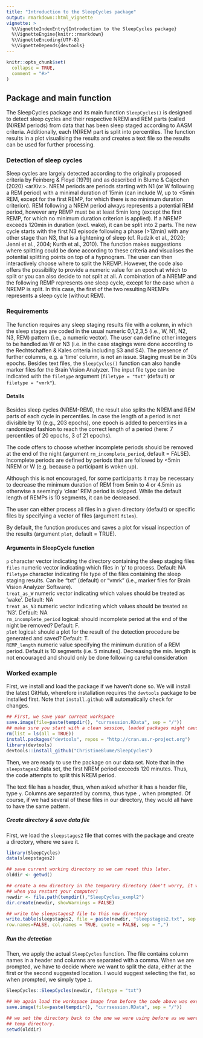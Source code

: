 ```yaml
---
title: "Introduction to the SleepCycles package"
output: rmarkdown::html_vignette
vignette: >
  %\VignetteIndexEntry{Introduction to the SleepCycles package}
  %\VignetteEngine{knitr::rmarkdown}
  %\VignetteEncoding{UTF-8}
  %\VignetteDepends{devtools}
---
```


```r
knitr::opts_chunk$set(
  collapse = TRUE,
  comment = "#>"
)
```

## Package and main function
The SleepCycles package and its main function `SleepCycles()` is designed to detect sleep cycles and their respective NREM and REM parts (called (N)REM periods) from data that has been sleep staged according to AASM criteria. Additionally, each (N)REM part is split into percentiles. The function results in a plot visualising the results and creates a text file so the results can be used for further processing.

### Detection of sleep cycles
Sleep cycles are largely detected according to the originally proposed criteria by Feinberg & Floyd (1979) and as described in Blume & Cajochen (2020) <arXiv:>. NREM periods are periods starting with N1  (or W following a REM period) with a minimal duration of 15min (can include W, up to <5min REM, except for the first REMP, for which there is no minimum duration criterion). REM following a NREM period always represents a potential REM period, however any REMP must be at least 5min long (except the first REMP, for which no minimum duration criterion is applied). If a NREMP exceeds 120min in duration (excl. wake), it can be split into 2 parts. The new cycle starts with the first N3 episode following a phase (>12min) with any other stage than N3, that is a lightening of sleep (cf. Rudzik et al., 2020; Jenni et al., 2004; Kurth et al., 2010). The function makes suggestions where splitting could be done according to these criteria  and visualises the potential splitting points on top of a hypnogram. The user can then interactively choose where to split the NREMP. However, the code also offers the possibility to provide a numeric value for an epoch at which to split or you can also decide to not split at all. A combination of a NREMP and the following REMP represents one sleep cycle, except for the case when a NREMP is split. In this case, the first of the two resulting NREMPs represents a sleep cycle (without REM).

### Requirements
The function requires any sleep staging results file with a column, in which the sleep stages are coded in the usual numeric 0,1,2,3,5 (i.e., W, N1, N2, N3, REM) pattern (i.e., a numeric vector). The user can define other integers to be handled as W or N3 (i.e. in the case stagings were done according to the Rechtschaffen & Kales criteria including S3 and S4). The presence of further columns, e.g. a 'time' column, is not an issue. Staging must be in 30s epochs. Besides text files, the `SleepCycles()` function can also handle marker files for the Brain Vision Analyzer. The input file type can be indicated with the `filetype` argument (`filetype = "txt"` (default) or `filetype = "vmrk"`).

#### Details
Besides sleep cycles (NREM-REM), the result also splits the NREM and REM parts of each cycle in percentiles. In case the length of a period is not divisible by 10 (e.g., 203 epochs), one epoch is added to percentiles in a randomized fashion to reach the correct length of a period (here: 7 percentiles of 20 epochs, 3 of 21 epochs).

The code offers to choose whether incomplete periods should be removed at the end of the night (argument `rm_incomplete_period`, default = FALSE). Incomplete periods are defined by periods that are followed by <5min NREM or W (e.g. because a participant is woken up).

Although this is not encouraged, for some participants it may be necessary to decrease the minimum duration of REM from 5min to 4 or 4.5min as otherwise a seemingly 'clear' REM period is skipped. While the default length of REMPs is 10 segments, it can be decreased.

The user can either process all files in a given directory (default) or specific files by specifying a vector of files (argument `files`).

By default, the function produces and saves a plot for visual inspection of the results (argument `plot`, default = TRUE).

#### Arguments in SleepCycle function
`p` character vector indicating the directory containing the sleep staging files  
`files` numeric vector indicating which files in 'p' to process. Default: NA  
`filetype` character indicating file type of the files containing the sleep staging results. Can be "txt" (default) or "vmrk" (i.e., marker files for Brain Vision Analyzer Software).  
`treat_as_W` numeric vector indicating which values should be treated as 'wake'. Default: NA  
`treat_as_N3` numeric vector indicating which values should be treated as 'N3'. Default: NA  
`rm_incomplete_period` logical: should incomplete period at the end of the night be removed? Default: F.  
`plot` logical: should a plot for the result of the detection procedure be generated and saved? Default: T.  
`REMP_length` numeric value specifying the minimum duration of a REM period. Default is 10 segments (i.e. 5 minutes). Decreasing the min. length is not encouraged and should only be done following careful consideration  

### Worked example
First, we install and load the package if we haven't done so. We will install the latest GitHub, wherefore installation requires the `devtools` package to be installed first. Note that `install.github` will automatically check for changes.
```r
## First, we save your current workspace
save.image(file=paste(tempdir(), "currsession.RData", sep = "/"))
## make sure you start with a clean session, loaded packages might cause problems.
rm(list = ls(all = TRUE))
install.packages("devtools", repos = "http://cran.us.r-project.org")
library(devtools)
devtools::install_github("ChristineBlume/SleepCycles")
```

Then, we are ready to use the package on our data set. Note that in the `sleepstages2` data set, the first NREM period exceeds 120 minutes. Thus, the code attempts to split this NREM period.

The text file has a header, thus, when asked whether it has a header file, type `y`. Columns are separated by comma, thus type `,` when prompted. Of course, if we had several of these files in our directory, they would all have to have the same pattern.

##### Create directory & save data file
First, we load the `sleepstages2` file that comes with the package and create a directory, where we save it. 
```r
library(SleepCycles)
data(sleepstages2)

## save current working directory so we can reset this later.
olddir <- getwd()

## create a new directory in the temporary directory (don't worry, it will automatically be deleted  
## when you restart your computer)
newdir <- file.path(tempdir(),"SleepCycles_exmpl2")
dir.create(newdir, showWarnings = FALSE)

## write the sleepstages2 file to this new directory
write.table(sleepstages2, file = paste(newdir, "sleepstages2.txt", sep = "/"),
row.names=FALSE, col.names = TRUE, quote = FALSE, sep = ",")
```

##### Run the detection
Then, we apply the actual `SleepCycles` function. The file contains column names in a header and columns are separated with a comma. When we are prompted, we have to decide where we want to split the data, either at the first or the second suggested location. I would suggest selecting the fist, so when prompted, we simply type `1`.
```r
SleepCycles::SleepCycles(newdir, filetype = "txt")

## We again load the workspace image from before the code above was executed
save.image(file=paste(tempdir(), "currsession.RData", sep = "/"))

## we set the directory back to the one we were using before as we were just working in the  
## temp directory.
setwd(olddir)
```
